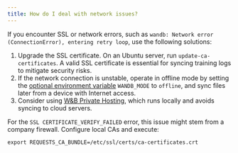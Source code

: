 ```yaml
---
title: How do I deal with network issues?
---
```


If you encounter SSL or network errors, such as `wandb: Network error (ConnectionError), entering retry loop`, use the following solutions:

1. Upgrade the SSL certificate. On an Ubuntu server, run `update-ca-certificates`. A valid SSL certificate is essential for syncing training logs to mitigate security risks.
2. If the network connection is unstable, operate in offline mode by setting the [optional environment variable](/guides/track/environment-variables/#optional-environment-variables) `WANDB_MODE` to `offline`, and sync files later from a device with Internet access.
3. Consider using [W&B Private Hosting](/guides/hosting/), which runs locally and avoids syncing to cloud servers.

For the `SSL CERTIFICATE_VERIFY_FAILED` error, this issue might stem from a company firewall. Configure local CAs and execute:

`export REQUESTS_CA_BUNDLE=/etc/ssl/certs/ca-certificates.crt`
